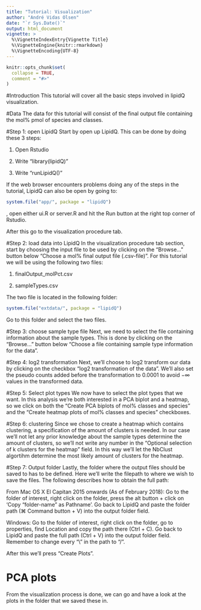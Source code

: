 ```yaml
---
title: "Tutorial: Visualization"
author: "André Vidas Olsen"
date: "`r Sys.Date()`"
output: html_document
vignette: >
  %\VignetteIndexEntry{Vignette Title}
  %\VignetteEngine{knitr::rmarkdown}
  %\VignetteEncoding{UTF-8}
---
```


```r
knitr::opts_chunk$set(
  collapse = TRUE,
  comment = "#>"
)
```

#Introduction
This tutorial will cover all the basic steps involved in lipidQ
visualization.

#Data
The data for this tutorial will consist of the final output file containing the
mol% pmol of species and classes.

#Step 1: open LipidQ
Start by open up LipidQ. This can be done by doing these 3 steps:

1. Open Rstudio

2. Write "library(lipidQ)"

3. Write "runLipidQ()"

If the web browser encounters problems doing any of the steps in the tutorial,
LipidQ can also be open by going to:
```r
system.file("app/", package = "lipidQ")
```
, open either ui.R or server.R and hit the Run button at the right top corner of
Rstudio. 

After this go to the visualization procedure tab.


#Step 2: load data into LipidQ
In the visualization procedure tab section, start by choosing the input file to
be used by clicking on the "Browse..." button below "Choose a mol% final output
file (.csv-file)". For this tutorial we will be using the following two files:

1. finalOutput_molPct.csv

2. sampleTypes.csv

The two file is located in the following folder:  
```r
system.file("extdata/", package = "lipidQ")
```
Go to this folder and select the two files.

#Step 3: choose sample type file
Next, we need to select the file containing information about the sample types.
This is done by clicking on the "Browse..." button below "Choose a file
containing sample type information for the data".

#Step 4: log2 transformation
Next, we'll choose to log2 transform our data by clicking on the checkbox "log2
transformation of the data". We'll also set the pseudo counts added before the
transformation to 0.0001 to avoid $-\infty$ values in the transformed data.

#Step 5: Select plot types
We now have to select the plot types that we want. In this analysis we're both
interested in a PCA biplot and a heatmap, so we click on both the "Create PCA
biplots of mol% classes and species" and the "Create heatmap plots of mol%
classes and species" checkboxes.

#Step 6: clustering
Since we chose to create a heatmap which contains clustering, a specification of
the amount of clusters is needed. In our case we'll not let any prior knowledge
about the sample types determine the amount of clusters, so we'll not write any
number in the "Optional selection of k clusters for the heatmap" field. In this
way we'll let the NbClust algortihm determine the most likely amount of clusters
for the heatmap.

#Step 7: Output folder
Lastly, the folder where the output files should be saved to has to be defined.
Here we'll write the filepath to where we wish to save the files. The following
describes how to obtain the full path:

From Mac OS X El Capitan 2015 onwards (As of February 2018): Go to the folder of
interest, right click on the folder, press the alt button + click on 'Copy 
"folder-name" as Pathname'. Go back to LipidQ and paste the folder path
(&#8984; Command button + V) into the output folder field.

Windows: Go to the folder of interest, right click on the folder, go to
properties, find Location and copy the path there (Ctrl + C). Go back to
LipidQ and paste the full path (Ctrl + V) into the output folder field.
Remember to change every "\\" in the path to "/". 

After this we'll press "Create Plots".

# PCA plots
From the visualization process is done, we can go and have a look at the plots
in the folder that we saved these in.

<!--
![PCA screeplot - classes](images/screePlot_classes.png)
![PCA biplot - classes](images/PCA_biplot_classes.png)
![heatmap - classes](images/heatmapClasses_k_2.png)
--> 
